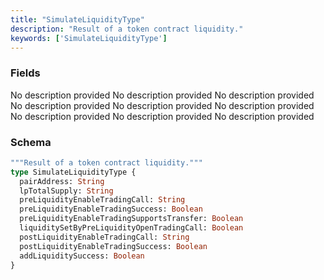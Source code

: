 ```yaml
---
title: "SimulateLiquidityType"
description: "Result of a token contract liquidity."
keywords: ['SimulateLiquidityType']
---
```


### Fields

<ResponseField name="pairAddress" type="String">
  No description provided
</ResponseField>

<ResponseField name="lpTotalSupply" type="String">
  No description provided
</ResponseField>

<ResponseField name="preLiquidityEnableTradingCall" type="String">
  No description provided
</ResponseField>

<ResponseField name="preLiquidityEnableTradingSuccess" type="Boolean">
  No description provided
</ResponseField>

<ResponseField name="preLiquidityEnableTradingSupportsTransfer" type="Boolean">
  No description provided
</ResponseField>

<ResponseField name="liquiditySetByPreLiquidityOpenTradingCall" type="Boolean">
  No description provided
</ResponseField>

<ResponseField name="postLiquidityEnableTradingCall" type="String">
  No description provided
</ResponseField>

<ResponseField name="postLiquidityEnableTradingSuccess" type="Boolean">
  No description provided
</ResponseField>

<ResponseField name="addLiquiditySuccess" type="Boolean">
  No description provided
</ResponseField>

### Schema


```graphql 
"""Result of a token contract liquidity."""
type SimulateLiquidityType {
  pairAddress: String
  lpTotalSupply: String
  preLiquidityEnableTradingCall: String
  preLiquidityEnableTradingSuccess: Boolean
  preLiquidityEnableTradingSupportsTransfer: Boolean
  liquiditySetByPreLiquidityOpenTradingCall: Boolean
  postLiquidityEnableTradingCall: String
  postLiquidityEnableTradingSuccess: Boolean
  addLiquiditySuccess: Boolean
}
```
